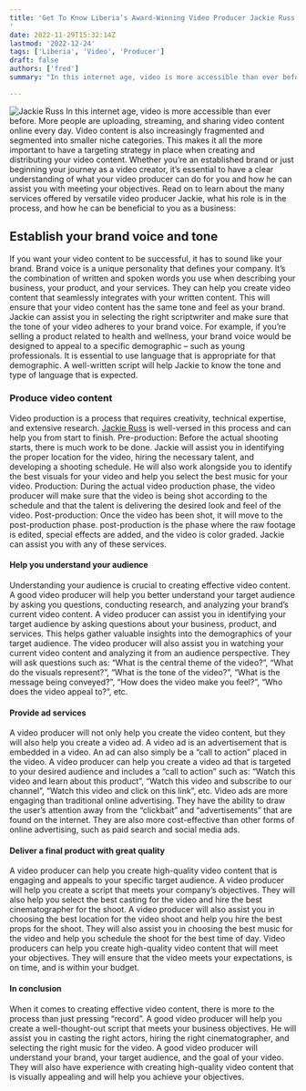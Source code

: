 ```yaml
---
title: 'Get To Know Liberia’s Award-Winning Video Producer Jackie Russ: 10 Things his team(MassiveMediaConcepts) Can Do For You
'
date: 2022-11-29T15:32:14Z
lastmod: '2022-12-24'
tags: ['Liberia', 'Video', 'Producer']
draft: false
authors: ['fred']
summary: "In this internet age, video is more accessible than ever before. More people are uploading, streaming, and sharing video content online every day. Video content is also increasingly fragmented and segmented into smaller niche categories."

---
```


![Jackie Russ](/static/images/jackie.webp)
In this internet age, video is more accessible than ever before. More people are uploading, streaming, and sharing video content online every day. Video content is also increasingly fragmented and segmented into smaller niche categories. This makes it all the more important to have a targeting strategy in place when creating and distributing your video content. Whether you’re an established brand or just beginning your journey as a video creator, it’s essential to have a clear understanding of what your video producer can do for you and how he can assist you with meeting your objectives. Read on to learn about the many services offered by versatile video producer Jackie, what his role is in the process, and how he can be beneficial to you as a business:

## Establish your brand voice and tone

If you want your video content to be successful, it has to sound like your brand. Brand voice is a unique personality that defines your company. It’s the combination of written and spoken words you use when describing your business, your product, and your services. They can help you create video content that seamlessly integrates with your written content. This will ensure that your video content has the same tone and feel as your brand. Jackie can assist you in selecting the right scriptwriter and make sure that the tone of your video adheres to your brand voice. For example, if you’re selling a product related to health and wellness, your brand voice would be designed to appeal to a specific demographic – such as young professionals. It is essential to use language that is appropriate for that demographic. A well-written script will help Jackie to know the tone and type of language that is expected.

### Produce video content

Video production is a process that requires creativity, technical expertise, and extensive research. [Jackie Russ](https://amap.to/jackierussofficial/) is well-versed in this process and can help you from start to finish. Pre-production: Before the actual shooting starts, there is much work to be done. Jackie will assist you in identifying the proper location for the video, hiring the necessary talent, and developing a shooting schedule. He will also work alongside you to identify the best visuals for your video and help you select the best music for your video. Production: During the actual video production phase, the video producer will make sure that the video is being shot according to the schedule and that the talent is delivering the desired look and feel of the video. Post-production: Once the video has been shot, it will move to the post-production phase. post-production is the phase where the raw footage is edited, special effects are added, and the video is color graded. Jackie can assist you with any of these services.

#### Help you understand your audience

Understanding your audience is crucial to creating effective video content. A good video producer will help you better understand your target audience by asking you questions, conducting research, and analyzing your brand’s current video content. A video producer can assist you in identifying your target audience by asking questions about your business, product, and services. This helps gather valuable insights into the demographics of your target audience. The video producer will also assist you in watching your current video content and analyzing it from an audience perspective. They will ask questions such as: “What is the central theme of the video?”, “What do the visuals represent?”, “What is the tone of the video?”, “What is the message being conveyed?”, “How does the video make you feel?”, “Who does the video appeal to?”, etc.

#### Provide ad services

A video producer will not only help you create the video content, but they will also help you create a video ad. A video ad is an advertisement that is embedded in a video. An ad can also simply be a “call to action” placed in the video. A video producer can help you create a video ad that is targeted to your desired audience and includes a “call to action” such as: “Watch this video and learn about this product”, “Watch this video and subscribe to our channel”, “Watch this video and click on this link”, etc. Video ads are more engaging than traditional online advertising. They have the ability to draw the user’s attention away from the “clickbait” and “advertisements” that are found on the internet. They are also more cost-effective than other forms of online advertising, such as paid search and social media ads.

#### Deliver a final product with great quality

A video producer can help you create high-quality video content that is engaging and appeals to your specific target audience. A video producer will help you create a script that meets your company’s objectives. They will also help you select the best casting for the video and hire the best cinematographer for the shoot. A video producer will also assist you in choosing the best location for the video shoot and help you hire the best props for the shoot. They will also assist you in choosing the best music for the video and help you schedule the shoot for the best time of day. Video producers can help you create high-quality video content that will meet your objectives. They will ensure that the video meets your expectations, is on time, and is within your budget.

#### In conclusion

When it comes to creating effective video content, there is more to the process than just pressing “record”. A good video producer will help you create a well-thought-out script that meets your business objectives. He will assist you in casting the right actors, hiring the right cinematographer, and selecting the right music for the video. A good video producer will understand your brand, your target audience, and the goal of your video. They will also have experience with creating high-quality video content that is visually appealing and will help you achieve your objectives.
